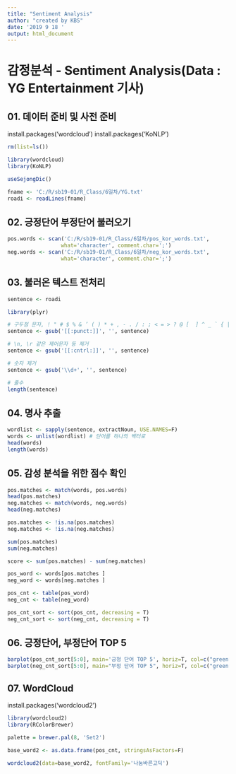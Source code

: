 ```yaml
---
title: "Sentiment Analysis"
author: "created by KBS"
date: '2019 9 18 '
output: html_document
---
```


# 감정분석 - Sentiment Analysis(Data : YG Entertainment 기사)

## 01. 데이터 준비 및 사전 준비
install.packages('wordcloud')
install.packages('KoNLP')
```r
rm(list=ls())

library(wordcloud)
library(KoNLP)

useSejongDic()

fname <- 'C:/R/sb19-01/R_Class/6일차/YG.txt'
roadi <- readLines(fname)
```

## 02. 긍정단어 부정단어 불러오기
```r
pos.words <- scan('C:/R/sb19-01/R_Class/6일차/pos_kor_words.txt',
                 what='character', comment.char=';')
neg.words <- scan('C:/R/sb19-01/R_Class/6일차/neg_kor_words.txt',
                 what='character', comment.char=';')
```

## 03. 불러온 텍스트 전처리
```r
sentence <- roadi

library(plyr)

# 구두점 문자, ! " # $ % & ’ ( ) * + , - . / : ; < = > ? @ [  ] ^ _ ` { | } ~. 제거
sentence <- gsub('[[:punct:]]', '', sentence)

# \n, \r 같은 제어문자 등 제거
sentence <- gsub('[[:cntrl:]]', '', sentence)

# 숫자 제거
sentence <- gsub('\\d+', '', sentence)

# 줄수
length(sentence)
```

## 04. 명사 추출
```r
wordlist <- sapply(sentence, extractNoun, USE.NAMES=F)
words <- unlist(wordlist) # 단어를 하나의 벡터로
head(words)
length(words)
```

## 05. 감성 분석을 위한 점수 확인
```r
pos.matches <- match(words, pos.words)
head(pos.matches)
neg.matches <- match(words, neg.words)
head(neg.matches)

pos.matches <- !is.na(pos.matches)
neg.matches <- !is.na(neg.matches)

sum(pos.matches)
sum(neg.matches)

score <- sum(pos.matches) - sum(neg.matches)

pos_word <- words[pos.matches ]
neg_word <- words[neg.matches ]

pos_cnt <- table(pos_word)
neg_cnt <- table(neg_word)

pos_cnt_sort <- sort(pos_cnt, decreasing = T)
neg_cnt_sort <- sort(neg_cnt, decreasing = T)
```

## 06. 긍정단어, 부정단어 TOP 5
```r
barplot(pos_cnt_sort[5:0], main='긍정 단어 TOP 5', horiz=T, col=c("green", "blue", "yellow"))
barplot(neg_cnt_sort[5:0], main="부정 단어 TOP 5", horiz=T, col=c("green", "blue", "yellow"))
```

## 07. WordCloud
install.packages('wordcloud2')
```r
library(wordcloud2)
library(RColorBrewer)

palette = brewer.pal(8, 'Set2')

base_word2 <- as.data.frame(pos_cnt, stringsAsFactors=F)

wordcloud2(data=base_word2, fontFamily='나눔바른고딕')
```